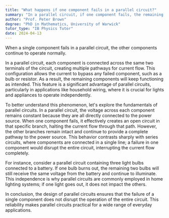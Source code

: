 ```yaml
---
title: "What happens if one component fails in a parallel circuit?"
summary: "In a parallel circuit, if one component fails, the remaining components continue to function normally, ensuring the circuit remains operational."
author: "Prof. Peter Brown"
degree: "PhD in Mathematics, University of Warwick"
tutor_type: "IB Physics Tutor"
date: 2024-04-13
---
```


When a single component fails in a parallel circuit, the other components continue to operate normally.

In a parallel circuit, each component is connected across the same two terminals of the circuit, creating multiple pathways for current flow. This configuration allows the current to bypass any failed component, such as a bulb or resistor. As a result, the remaining components will keep functioning as intended. This feature is a significant advantage of parallel circuits, particularly in applications like household wiring, where it is crucial for lights and appliances to operate independently.

To better understand this phenomenon, let's explore the fundamentals of parallel circuits. In a parallel circuit, the voltage across each component remains constant because they are all directly connected to the power source. When one component fails, it effectively creates an open circuit in that specific branch, halting the current flow through that path. However, the other branches remain intact and continue to provide a complete pathway to the power source. This behavior contrasts sharply with series circuits, where components are connected in a single line; a failure in one component would disrupt the entire circuit, interrupting the current flow completely.

For instance, consider a parallel circuit containing three light bulbs connected to a battery. If one bulb burns out, the remaining two bulbs will still receive the same voltage from the battery and continue to illuminate. This independence is why parallel circuits are commonly employed in home lighting systems; if one light goes out, it does not impact the others.

In conclusion, the design of parallel circuits ensures that the failure of a single component does not disrupt the operation of the entire circuit. This reliability makes parallel circuits practical for a wide range of everyday applications.
    